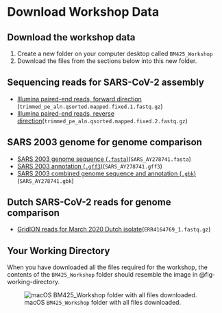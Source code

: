 # Download Workshop Data {#sec-download-data}

::: { .callout-tip }
## Download the workshop data

1. Create a new folder on your computer desktop called `BM425_Workshop`
2. Download the files from the sections below into this new folder.
:::

## Sequencing reads for SARS-CoV-2 assembly

- [Illumina paired-end reads, forward direction](assets/data/trimmed_pe_aln.qsorted.mapped.fixed.1.fastq.gz) (`trimmed_pe_aln.qsorted.mapped.fixed.1.fastq.gz`)
- [Illumina paired-end reads, reverse direction](assets/data/trimmed_pe_aln.qsorted.mapped.fixed.2.fastq.gz)(`trimmed_pe_aln.qsorted.mapped.fixed.2.fastq.gz`)

## SARS 2003 genome for genome comparison

- [SARS 2003 genome sequence (`.fasta`)](assets/data/SARS_AY278741.fasta)(`SARS_AY278741.fasta`)
- [SARS 2003 annotation (`.gff3`)](assets/data/SARS_AY278741.gff3)(`SARS_AY278741.gff3`)
- [SARS 2003 combined genome sequence and annotation (`.gbk`)](assets/data/SARS_AY278741.gbk)(`SARS_AY278741.gbk`)

## Dutch SARS-CoV-2 reads for genome comparison

- [GridION reads for March 2020 Dutch isolate](assets/data/ERR4164769_1.fastq.gz)(`ERR4164769_1.fastq.gz`)

::: { .callout-note }
## Your Working Directory

When you have downloaded all the files required for the workshop, the contents of the `BM425_Workshop` folder should resemble the image in @fig-working-directory.

![macOS `BM425_Workshop` folder with all files downloaded.](assets/images/working_directory.png){#fig-working-directory fig-alt="macOS folder called BM425_Workshop, containing the downloaded files required for this workshop."}
:::
